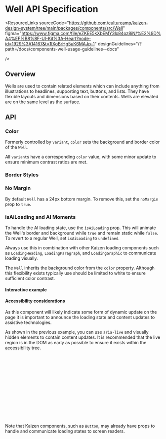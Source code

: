 
<Meta title="Components/Well/API Specification" />

# Well API Specification

<ResourceLinks
  sourceCode="https://github.com/cultureamp/kaizen-design-system/tree/main/packages/components/src/Well"
  figma="https://www.figma.com/file/eZKEE5kXbEMY3lx84oz8iN/%E2%9D%A4%EF%B8%8F-UI-Kit%3A-Heart?node-id=1929%3A14167&t=1IXoBrHg5uK6MAJp-1"
  designGuidelines="/?path=/docs/components-well-usage-guidelines--docs"

/>

<KAIOInstallation exportNames="Well" />

## Overview

Wells are used to contain related elements which can include anything from illustrations to headlines, supporting text, buttons, and lists. They have flexible layouts and dimensions based on their contents. Wells are elevated are on the same level as the surface.

<Canvas of={WellStories.Playground} />
<Controls of={WellStories.Playground} />

## API

### Color

Formerly controlled by `variant`, `color` sets the background and border color of the `Well`.

All `variant`s have a corresponding `color` value, with some minor update to ensure minimum contrast ratios are met.

<Canvas of={WellStories.Colors} />

### Border Styles

<Canvas of={WellStories.BorderStyles} />

### No Margin

By default `Well` has a 24px bottom margin. To remove this, set the `noMargin` prop to `true`.

<Canvas of={WellStories.NoMargin} />

### isAiLoading and AI Moments

To handle the AI loading state, use the `isAiLoading` prop. This will animate the Well's border and background while `true` and remain static while `false`. To revert to a regular Well, set `isAiLoading` to `undefined`.

<Canvas of={WellStories.AIMoment} />

Always use this in combination with other Kaizen loading components such as `LoadingHeading`, `LoadingParagraph`, and `LoadingGraphic` to communicate loading visually.

<Canvas of={WellStories.AIMomentWithColor} />

The `Well` inherits the background color from the `color` property. Although this flexibility exists typically use should be limited to white to ensure sufficient color contrast.

#### Interactive example

<Canvas of={WellStories.InteractiveAIMoment} />

#### Accessibility considerations

As this component will likely indicate some form of dynamic update on the page it is important to announce the loading state and content updates to assistive technologies.

<Canvas of={WellStories.AiMomentAccessibility} />

As shown in the previous example, you can use `aria-live` and visually hidden elements to contain content updates. It is recommended that the live region is in the DOM as early as possible to ensure it exists within the accessibility tree.

```jsx
<div>
  {dynamicAiContent && <Well>
    {*/ live regions added after the a11y tree has been created may not be announced - avoid putting live regions here */}
    {dynamicAiContent}
  </Well>}
</div>
<div className="flex gap-6">
  <VisuallyHidden>
    <div aria-live="polite">{dynamicAiContent}</div>
  </VisuallyHidden>
  <Button hasHiddenPendingLabel onPress={fetchAiContent} pendingLabel="AI content is loading">
    Update content
  </Button>
</div>
```

Note that Kaizen components, such as `Button`, may already have props to handle and communicate loading states to screen readers.

```jsx
<Button isPending pendingLabel="AI is loading response" hasHiddenPendingLabel {...buttonProps}>
  Update AI
</Button>
```
